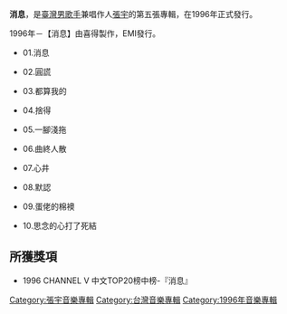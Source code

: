 {{unreferenced|time=2012-06-27T11:20:34+00:00}}
{{Album infobox | 
|  Name          = 消息
|  Type          = [[專輯|專輯]]
|  Artist        = [[張宇|張宇]]
|  Cover         = 
|  Recorded      = 1996年
|  Background    = 
|  Released      = 1996年4月
|  Genre         = 國語流行
|  Label         = [[科藝百代|科藝百代]]
|  Number        = 
|  Length        =
|  Producer      = 張宇
|  Reviews       =
|  Last album    = [[一言難盡|一言難盡]] <br /> (1995年)
|  This album    = '''消息'''<br /> (1996年)
|  Next album    = [[整個八月|整個八月]]<br /> (1997年)
}}

'''消息'''，是[[臺灣|臺灣]][[男歌手|男歌手]]兼唱作人[[張宇|張宇]]的第五張專輯，在1996年正式發行。

1996年－【消息】由喜得製作，EMI發行。  
*01.消息   
   
*02.圓謊   
   
*03.都算我的   
   
*04.捨得   
   
*05.一腳淺拖   
   
*06.曲終人散   
   
*07.心井   
   
*08.默認   
   
*09.蛋佬的棉襖   
   
*10.思念的心打了死結

==所獲獎項==
*1996 CHANNEL V 中文TOP20榜中榜-『消息』

[[Category:張宇音樂專輯|Category:張宇音樂專輯]]

[[Category:台灣音樂專輯|Category:台灣音樂專輯]]
[[Category:1996年音樂專輯|Category:1996年音樂專輯]]